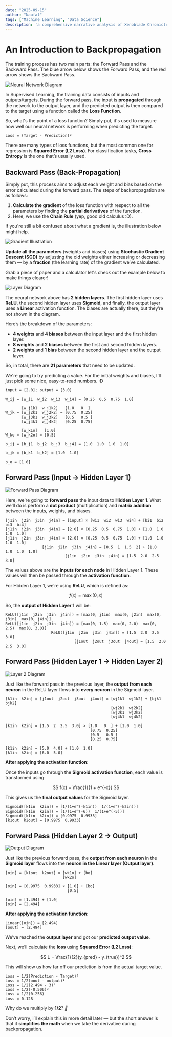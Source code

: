```yaml
---
date: "2025-09-15"
author: "Naufal"
tags: ["Machine Learning", "Data Science"]
description: 'a comprehensive narrative analysis of Xenoblade Chronicles 3, positioning it as the culmination of the "Klaus Saga" trilogy. It explores how the game delves into existential themes of life, death, and the importance of moving forward amidst uncertainty.'
---
```



# An Introduction to Backpropagation

The training process has two main parts: the Forward Pass and the Backward Pass. The blue arrow below shows the Forward Pass, and the red arrow shows the Backward Pass.

![Neural Network Diagram](Blog\Backpropagation\NeuralNN.png)

In Supervised Learning, the training data consists of inputs and outputs/targets. During the forward pass, the input is **propagated** through the network to the output layer, and the predicted output is then compared to the target using a function called the **Loss Function**.

So, what's the point of a loss function? Simply put, it's used to measure how well our neural network is performing when predicting the target.

```
Loss = (Target - Prediction)²
```
There are many types of loss functions, but the most common one for regression is **Squared Error (L2 Loss)**. For classification tasks, **Cross Entropy** is the one that’s usually used.

## Backward Pass (Back-Propagation)

Simply put, this process aims to adjust each weight and bias based on the error calculated during the forward pass. The steps of backpropagation are as follows:

1. **Calculate the gradient** of the loss function with respect to all the parameters by finding the **partial derivatives** of the function.
2. Here, we use the **Chain Rule** (yep, good old calculus \:D).

If you're still a bit confused about what a gradient is, the illustration below might help.

![Gradient Illustration](Blog\Backpropagation\gradient.gif)

**Update all the parameters** (weights and biases) using **Stochastic Gradient Descent (SGD)** by adjusting the old weights either increasing or decreasing them — by a **fraction** (the learning rate) of the gradient we’ve calculated.

Grab a piece of paper and a calculator let's check out the example below to make things clearer!

![Layer Diagram](Blog\Backpropagation\Layer.png)

The neural network above has **2 hidden layers**. The first hidden layer uses **ReLU**, the second hidden layer uses **Sigmoid**, and finally, the output layer uses a **Linear** activation function. The biases are actually there, but they’re not shown in the diagram.

Here’s the breakdown of the parameters:

* **4 weights** and **4 biases** between the input layer and the first hidden layer.
* **8 weights** and **2 biases** between the first and second hidden layers.
* **2 weights** and **1 bias** between the second hidden layer and the output layer.

So, in total, there are **21 parameters** that need to be updated.

We're going to try predicting a value. For the initial weights and biases, I'll just pick some nice, easy-to-read numbers. \:D

```
input = [2.0]; output = [3.0]

W_ij = [w_i1  w_i2  w_i3  w_i4] = [0.25  0.5  0.75  1.0]

       [w_j1k1  w_j1k2]   [1.0   0  ]
W_jk = [w_j2k1  w_j2k2] = [0.75  0.25]
       [w_j3k1  w_j3k2]   [0.5   0.5 ]
       [w_j4k1  w_j4k2]   [0.25  0.75]

       [w_k1o]   [1.0]
W_ko = [w_k2o] = [0.5]

b_ij = [b_j1  b_j2  b_j3  b_j4] = [1.0  1.0  1.0  1.0]

b_jk = [b_k1  b_k2] = [1.0  1.0]

b_o = [1.0]
```

## Forward Pass (Input -> Hidden Layer 1)

![Forward Pass Diagram](Blog\Backpropagation\Forward.png)

Here, we're going to **forward pass** the input data to **Hidden Layer 1**. What we'll do is perform a **dot product** (multiplication) and **matrix addition** between the inputs, weights, and biases.

```
[j1in  j2in  j3in  j4in] = [input] × [wi1  wi2  wi3  wi4] + [bi1  bi2  bi3  bi4]
[j1in  j2in  j3in  j4in] = [2.0] × [0.25  0.5  0.75  1.0] + [1.0  1.0  1.0  1.0]
[j1in  j2in  j3in  j4in] = [2.0] × [0.25  0.5  0.75  1.0] + [1.0  1.0  1.0  1.0]
                [j1in  j2in  j3in  j4in] = [0.5  1  1.5  2] + [1.0  1.0  1.0  1.0]
                          [j1in  j2in  j3in  j4in] = [1.5  2.0  2.5  3.0]
```

The values above are the **inputs for each node** in Hidden Layer 1. These values will then be passed through the **activation function**.

For Hidden Layer 1, we’re using **ReLU**, which is defined as:

$$
f(x) = \max(0, x)
$$

So, the **output of Hidden Layer 1** will be:

```
ReLU([j1in  j2in  j3in  j4in]) = [max(0, j1in)  max(0, j2in)  max(0, j3in)  max(0, j4in)]
ReLU([j1in  j2in  j3in  j4in]) = [max(0, 1.5)  max(0, 2.0)  max(0, 2.5)  max(0, 3.0)]
                    ReLU([j1in  j2in  j3in  j4in]) = [1.5  2.0  2.5  3.0]
                              [j1out  j2out  j3out  j4out] = [1.5  2.0  2.5  3.0]
```


## Forward Pass (Hidden Layer 1 -> Hidden Layer 2)

![Layer 2 Diagram](Blog\Backpropagation\Layer2.png)

Just like the forward pass in the previous layer, the **output from each neuron** in the ReLU layer flows into **every neuron** in the Sigmoid layer.
```
[k1in  k2in] = [j1out  j2out  j3out  j4out] × [wj1k1  wj1k2] + [bjk1  bjk2]
                                              [wj2k1  wj2k2]
                                              [wj3k1  wj3k2]
                                              [wj4k1  wj4k2]

[k1in  k2in] = [1.5  2  2.5  3.0] × [1.0   0  ] + [1.0  1.0]
                                     [0.75  0.25]
                                     [0.5   0.5 ]
                                     [0.25  0.75]

[k1in  k2in] = [5.0  4.0] + [1.0  1.0]
[k1in  k2in] = [6.0  5.0]
```
**After applying the activation function:**

Once the inputs go through the **Sigmoid activation function**, each value is transformed using:

$$
f(x) = \frac{1}{1 + e^{-x}}
$$

This gives us the **final output values** for the Sigmoid layer.
```
Sigmoid([k1in  k2in]) = [1/(1+e^(-k1in))  1/(1+e^(-k2in))]
Sigmoid([k1in  k2in]) = [1/(1+e^(-6))  1/(1+e^(-5))]
Sigmoid([k1in  k2in]) = [0.9975  0.9933]
[k1out  k2out] = [0.9975  0.9933]
```

## Forward Pass (Hidden Layer 2 -> Output)

![Output Diagram](Blog\Backpropagation\Output.png)

Just like the previous forward pass, the **output from each neuron** in the **Sigmoid layer** flows into the **neuron in the Linear layer (Output layer)**.
```
[oin] = [k1out  k2out] × [wk1o] + [bo]
                         [wk2o]

[oin] = [0.9975  0.9933] × [1.0] + [bo]
                           [0.5]

[oin] = [1.494] + [1.0]
[oin] = [2.494]
```
**After applying the activation function:**
 
```
Linear([oin]) = [2.494]
[oout] = [2.494]
```

We’ve reached the **output layer** and got our **predicted output value**.

Next, we’ll calculate the **loss** using **Squared Error (L2 Loss)**:

$$
L = \frac{1}{2}(y_{pred} - y_{true})^2
$$

This will show us how far off our prediction is from the actual target value.
```
Loss = 1/2(Prediction - Target)²
Loss = 1/2(oout - output)²
Loss = 1/2(2.494 - 3)²
Loss = 1/2(-0.506)²
Loss = 1/2(0.256)
Loss = 0.128
```
Why do we multiply by **1/2**? *🤔*

Don’t worry, i’ll explain this in more detail later — but the short answer is that it **simplifies the math** when we take the derivative during backpropagation.
